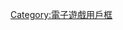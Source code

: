 {{Userbox
| border-c = #6bc3ff
| border-s = 2
| id-c = #FFFFFF
| id-s =
| id-fc = #000000
| info-c = #FFFFFF
| info-s = 10
| info-fc = black
| id = [[File:WonderSwan-Color-Blue-Left.jpg|45x45px|alt=WS]]
| info = 这个用户拥有'''[[WonderSwan]]'''。
}}<includeonly>[[Category:拥有WonderSwan的维基人|{{PAGENAME}}]]</includeonly><noinclude>

{{DEFAULTSORT:#WonderSwan}}
[[Category:拥有WonderSwan的维基人| ]]
[[Category:電子遊戲用戶框]]
</noinclude>
